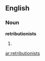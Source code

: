 ==English==

===Noun===
'''retributionists'''

# {{plural of|retributionist}}

[[ar:retributionists]]